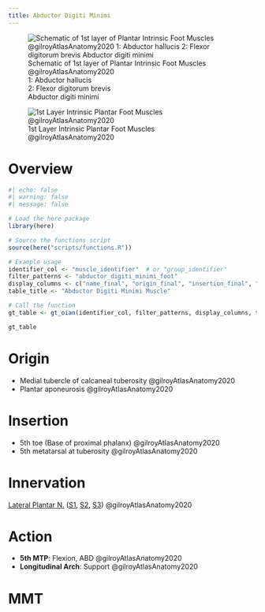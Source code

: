 ```yaml
---
title: Abductor Digiti Minimi
---
```


:::{layout-ncol="3"}
![Schematic of 1st layer of Plantar Intrinsic Foot Muscles @gilroyAtlasAnatomy2020 </br> 1: Abductor hallucis </br> 2: Flexor digitorum brevis </br> Abductor digiti minimi](/The Archive/Anatomy/Skeletal Muscles/Lower limb muscles/Ankle and Foot/Intrinsic Dorsal Foot Muscles/images/gilroyatlas fig33.20a schematic intrinsic 1st layer foot muscles.png)

![1st Layer Intrinsic Plantar Foot Muscles @gilroyAtlasAnatomy2020](/The Archive/Anatomy/Skeletal Muscles/Lower limb muscles/Ankle and Foot/Intrinsic Dorsal Foot Muscles/images/gilroyatlas fig33.20b intrinsic 1st layer foot muscles.png)
:::

# Overview

```r
#| echo: false
#| warning: false
#| message: false

# Load the here package
library(here)

# Source the functions script
source(here("scripts/functions.R"))

# Example usage
identifier_col <- "muscle_identifier"  # or "group_identifier"
filter_patterns <- "abductor_digiti_minimi_foot"
display_columns <- c("name_final", "origin_final", "insertion_final", "innervation_final", "action_final")
table_title <- "Abductor Digiti Minimi Muscle"

# Call the function
gt_table <- gt_oian(identifier_col, filter_patterns, display_columns, table_title)

gt_table
```


# Origin {#origin}

- Medial tubercle of calcaneal tuberosity @gilroyAtlasAnatomy2020 
- Plantar aponeurosis @gilroyAtlasAnatomy2020


# Insertion {#insertion}

- 5th toe (Base of proximal phalanx) @gilroyAtlasAnatomy2020 
- 5th metatarsal at tuberosity @gilroyAtlasAnatomy2020




# Innervation {#innervation}

[Lateral Plantar N.]({{< var ref-lateral-plantar-nerve.path >}}) ([S1]({{< var ref-nerve-root.s1 >}}), [S2]({{< var ref-nerve-root.s2 >}}), [S3]({{< var ref-nerve-root.s3 >}})) @gilroyAtlasAnatomy2020

# Action {#action}

- **5th MTP**: Flexion, ABD @gilroyAtlasAnatomy2020
- **Longitudinal Arch**: Support @gilroyAtlasAnatomy2020





# MMT 

